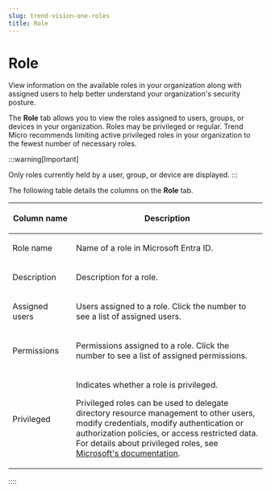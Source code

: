 ```yaml
---
slug: trend-vision-one-roles
title: Role
---
```

# Role

View information on the available roles in your organization along with assigned users to help better understand your organization's security posture.

The **Role** tab allows you to view the roles assigned to users, groups, or devices in your organization. Roles may be privileged or regular. Trend Micro recommends limiting active privileged roles in your organization to the fewest number of necessary roles.

:::warning[Important]

Only roles currently held by a user, group, or device are displayed.
:::

The following table details the columns on the **Role** tab.

<table>
<colgroup>
<col style="width: 25%" />
<col style="width: 75%" />
</colgroup>
<thead>
<tr>
<th><p>Column name</p></th>
<th><p>Description</p></th>
</tr>
</thead>
<tbody>
<tr>
<td><p>Role name</p></td>
<td><p>Name of a role in Microsoft Entra ID.</p></td>
</tr>
<tr>
<td><p>Description</p></td>
<td><p>Description for a role.</p></td>
</tr>
<tr>
<td><p>Assigned users</p></td>
<td><p>Users assigned to a role. Click the number to see a list of assigned users.</p></td>
</tr>
<tr>
<td><p>Permissions</p></td>
<td><p>Permissions assigned to a role. Click the number to see a list of assigned permissions.</p></td>
</tr>
<tr>
<td><p>Privileged</p></td>
<td><p>Indicates whether a role is privileged.</p>
<p>Privileged roles can be used to delegate directory resource management to other users, modify credentials, modify authentication or authorization policies, or access restricted data. For details about privileged roles, see <a href="https://learn.microsoft.com/en-us/entra/identity/role-based-access-control/permissions-reference">Microsoft's documentation</a>.</p></td>
</tr>
</tbody>
</table>
::::
